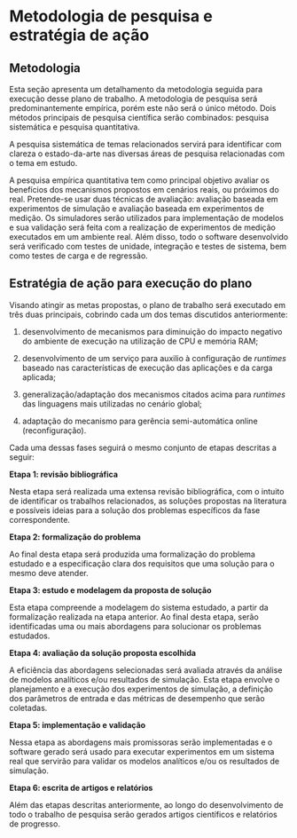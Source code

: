 # Metodologia de pesquisa e estratégia de ação {#sec:metodpesq}

## Metodologia {#sec:metod}

Esta seção apresenta um detalhamento da metodologia seguida para execução
desse plano de trabalho. A metodologia de pesquisa será predominantemente empírica,
porém este não será o único método. Dois métodos principais de pesquisa
científica serão combinados: pesquisa sistemática e pesquisa quantitativa.

A pesquisa sistemática de temas relacionados servirá  para identificar com
clareza o estado-da-arte nas diversas áreas de pesquisa relacionadas com o
tema em estudo.

A pesquisa empírica quantitativa tem como principal objetivo avaliar os
benefícios dos mecanismos propostos em cenários reais, ou próximos do real.
Pretende-se usar duas técnicas de avaliação: avaliação baseada em experimentos
de simulação e avaliação baseada em experimentos de medição. Os simuladores
serão utilizados para implementação de modelos e sua validação será feita com a
realização de experimentos de medição executados em um ambiente real. Além
disso, todo o software desenvolvido será verificado com testes de unidade,
integração e testes de sistema, bem como testes de carga e de regressão.

## Estratégia de ação para execução do plano {#sec:estrategia}

Visando atingir as metas propostas, o plano de trabalho será executado em três
duas principais, cobrindo cada um dos temas discutidos anteriormente:

1. desenvolvimento de mecanismos para diminuição do impacto negativo do ambiente
de execução na utilização de CPU e memória RAM;

1. desenvolvimento de um serviço para auxilio à configuração de *runtimes*
baseado nas características de execução das aplicações e da carga aplicada;

1. generalização/adaptação dos mecanismos citados acima para *runtimes* das
linguagens mais utilizadas no cenário global;

1. adaptação do mecanismo para gerência semi-automática online (reconfiguração).

Cada uma dessas fases seguirá o mesmo conjunto de etapas descritas a seguir:

**Etapa 1: revisão bibliográfica**

Nesta etapa será realizada uma extensa revisão bibliográfica, com o intuito de
identificar os trabalhos relacionados, as soluções propostas na literatura e
possíveis ideias para a solução dos problemas específicos da fase
correspondente.

**Etapa 2: formalização do problema**

Ao final desta etapa será produzida uma formalização do problema estudado e a
especificação clara dos requisitos que uma solução para o mesmo deve atender.

**Etapa 3: estudo e modelagem da proposta de solução**

Esta etapa compreende a modelagem do sistema estudado, a partir da formalização
realizada na etapa anterior. Ao final desta etapa, serão identificadas uma ou
mais abordagens para solucionar os problemas estudados.

**Etapa 4: avaliação da solução proposta escolhida**

A eficiência das abordagens selecionadas será avaliada através da análise de
modelos analíticos e/ou resultados de simulação. Esta etapa envolve o
planejamento e a execução dos experimentos de simulação, a definição dos
parâmetros de entrada e das métricas de desempenho que serão coletadas.

**Etapa 5: implementação e validação**

Nessa etapa as abordagens mais promissoras serão implementadas e o software
gerado será usado para executar experimentos em um sistema real que servirão
para validar os modelos analíticos e/ou os resultados de simulação.

**Etapa 6: escrita de artigos e relatórios**

Além das etapas descritas anteriormente, ao longo do desenvolvimento de todo o
trabalho de pesquisa serão gerados artigos científicos e relatórios de
progresso.